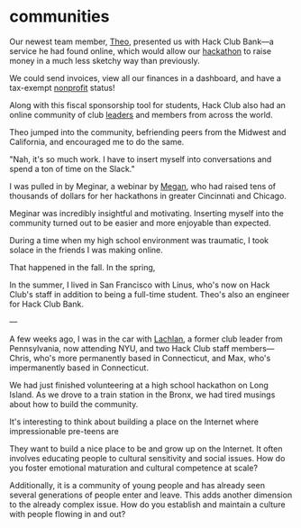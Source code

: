
<Layout>

# communities

Our newest team member, <a class="external" href="https://tmb.sh" target="_blank">Theo</a>, presented us with Hack Club Bank—a service he had found online, which would allow our [hackathon](mahacks) to raise money in a much less sketchy way than previously.

We could send invoices, view all our finances in a dashboard, and have a tax-exempt [nonprofit](start) status!

Along with this fiscal sponsorship tool for students, Hack Club also had an online community of club [leaders](temp) and members from across the world.

Theo jumped into the community, befriending peers from the Midwest and California, and encouraged me to do the same.

"Nah, it's so much work. I have to insert myself into conversations and spend a ton of time on the Slack."

I was pulled in by Meginar, a webinar by <a class="external" href="https://megancui.com" target="_blank">Megan</a>, who had raised tens of thousands of dollars for her hackathons in greater Cincinnati and Chicago.

Meginar was incredibly insightful and motivating. Inserting myself into the community turned out to be easier and more enjoyable than expected.

During a time when my high school environment was traumatic, I took solace in the friends I was making online. 

That happened in the fall. In the spring, 

In the summer, I lived in San Francisco with Linus, who's now on Hack Club's staff in addition to being a full-time student. Theo's also an engineer for Hack Club Bank.

—

A few weeks ago, I was in the car with <a class="external" href="https://lachlanjc.me" target="_blank">Lachlan</a>, a former club leader from Pennsylvania, now attending NYU, and two Hack Club staff members—Chris, who's more permanently based in Connecticut, and Max, who's impermanently based in Connecticut.

We had just finished volunteering at a high school hackathon on Long Island. As we drove to a train station in the Bronx, we had tired musings about how to build the community.

It's interesting to think about building a place on the Internet where impressionable pre-teens are 

They want to build a nice place to be and grow up on the Internet. It often involves educating people to cultural sensitivity and social issues. How do you foster emotional maturation and cultural competence at scale?

Additionally, it is a community of young people and has already seen several generations of people enter and leave. This adds another dimension to the already complex issue. How do you establish and maintain a culture with people flowing in and out?


</Layout>